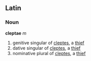 ==Latin==
===Noun===
'''cleptae''' ''m''

#genitive singular of [[cleptes]], a [[thief]]
#dative singular of [[cleptes]], a [[thief]]
#nominative plural of [[cleptes]], a [[thief]]